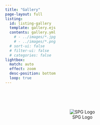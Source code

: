 ```yaml
---
title: "Gallery"
page-layout: full
listing:
  id: listing-gallery
  template: gallery.ejs
  contents: gallery.yml
    # - ../images/*.jpg
    # - ../images/*.png
  # sort-ui: false
  # filter-ui: false
  # categories: false
lightbox:
  match: auto
  effect: zoom
  desc-position: bottom
  loop: true
---
```


::: {#listing-gallery}
:::




<br>
<br>
<br>

<div style="text-align: center;">
![SPG Logo](../logo/SPG_Pendant_Transparent_RGB_Small.png){.lightbox .shrink-img}
</div>

